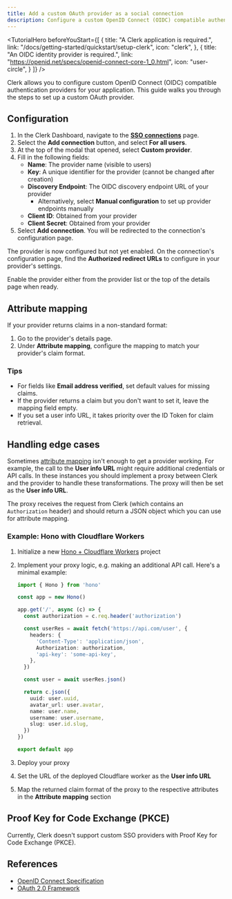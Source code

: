```yaml
---
title: Add a custom OAuth provider as a social connection
description: Configure a custom OpenID Connect (OIDC) compatible authentication provider for your Clerk application.
---
```


<TutorialHero
  beforeYouStart={[
    {
      title: "A Clerk application is required.",
      link: "/docs/getting-started/quickstart/setup-clerk",
      icon: "clerk",
    },
    {
      title: "An OIDC identity provider is required.",
      link: "https://openid.net/specs/openid-connect-core-1_0.html",
      icon: "user-circle",
    }
  ]}
/>

Clerk allows you to configure custom OpenID Connect (OIDC) compatible authentication providers for your application. This guide walks you through the steps to set up a custom OAuth provider.

## Configuration

1. In the Clerk Dashboard, navigate to the [**SSO connections**](https://dashboard.clerk.com/last-active?path=user-authentication/sso-connections) page.
1. Select the **Add connection** button, and select **For all users**.
1. At the top of the modal that opened, select **Custom provider**.
1. Fill in the following fields:
   - **Name**: The provider name (visible to users)
   - **Key**: A unique identifier for the provider (cannot be changed after creation)
   - **Discovery Endpoint**: The OIDC discovery endpoint URL of your provider
     - Alternatively, select **Manual configuration** to set up provider endpoints manually
   - **Client ID**: Obtained from your provider
   - **Client Secret**: Obtained from your provider
1. Select **Add connection**. You will be redirected to the connection's configuration page.

The provider is now configured but not yet enabled. On the connection's configuration page, find the **Authorized redirect URLs** to configure in your provider's settings.

Enable the provider either from the provider list or the top of the details page when ready.

## Attribute mapping

If your provider returns claims in a non-standard format:

1. Go to the provider's details page.
1. Under **Attribute mapping**, configure the mapping to match your provider's claim format.

### Tips

- For fields like **Email address verified**, set default values for missing claims.
- If the provider returns a claim but you don't want to set it, leave the mapping field empty.
- If you set a user info URL, it takes priority over the ID Token for claim retrieval.

## Handling edge cases

Sometimes [attribute mapping](#attribute-mapping) isn't enough to get a provider working. For example, the call to the **User info URL** might require additional credentials or API calls. In these instances you should implement a proxy between Clerk and the provider to handle these transformations. The proxy will then be set as the **User info URL**.

The proxy receives the request from Clerk (which contains an `Authorization` header) and should return a JSON object which you can use for attribute mapping.

### Example: Hono with Cloudflare Workers

1. Initialize a new [Hono + Cloudflare Workers](https://hono.dev/docs/getting-started/cloudflare-workers) project

1. Implement your proxy logic, e.g. making an additional API call. Here's a minimal example:

   ```ts {{ filename: 'src/index.ts' }}
   import { Hono } from 'hono'

   const app = new Hono()

   app.get('/', async (c) => {
     const authorization = c.req.header('authorization')

     const userRes = await fetch('https://api.com/user', {
       headers: {
         'Content-Type': 'application/json',
         Authorization: authorization,
         'api-key': 'some-api-key',
       },
     })

     const user = await userRes.json()

     return c.json({
       uuid: user.uuid,
       avatar_url: user.avatar,
       name: user.name,
       username: user.username,
       slug: user.id.slug,
     })
   })

   export default app
   ```

1. Deploy your proxy

1. Set the URL of the deployed Cloudflare worker as the **User info URL**

1. Map the returned claim format of the proxy to the respective attributes in the **Attribute mapping** section

## Proof Key for Code Exchange (PKCE)

Currently, Clerk doesn't support custom SSO providers with Proof Key for Code Exchange (PKCE).

## References

- [OpenID Connect Specification](https://openid.net/specs/openid-connect-core-1_0.html)
- [OAuth 2.0 Framework](https://oauth.net/2/)
